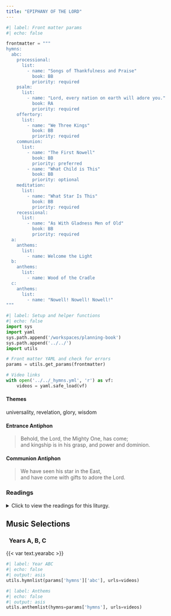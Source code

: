 ```yaml
---
title: "EPIPHANY OF THE LORD"
---
```


```python
#| label: Front matter params
#| echo: false

frontmatter = """
hymns:
  abc:
    processional:
      list:
        - name: "Songs of Thankfulness and Praise"
          book: BB
          priority: required
    psalm:
      list:
        - name: "Lord, every nation on earth will adore you."
          book: RA
          priority: required
    offertory:
      list:
        - name: "We Three Kings"
          book: BB
          priority: required
    communion:
      list:
        - name: "The First Nowell"
          book: BB
          priority: preferred
        - name: "What Child is This"
          book: BB
          priority: optional
    meditation:
      list:
        - name: "What Star Is This"
          book: BB
          priority: required
    recessional:
      list:
        - name: "As With Gladness Men of Old"
          book: BB
          priority: required
  a:
    anthems:
      list:
        - name: Welcome the Light
  b:
    anthems:
      list:
        - name: Wood of the Cradle
  c:
    anthems:
      list:
        - name: "Nowell! Nowell! Nowell!"
"""
```

```python
#| label: Setup and helper functions
#| echo: false
import sys
import yaml
sys.path.append('/workspaces/planning-book')
sys.path.append('../../')
import utils

# Front matter YAML and check for errors
params = utils.get_params(frontmatter)

# Video links
with open('../../_hymns.yml', 'r') as vf:
    videos = yaml.safe_load(vf)
```

:::  {.red}
#### **Themes**
:::

universality, revelation, glory, wisdom

:::  {.red}
#### **Entrance Antiphon**
:::

> Behold, the Lord, the Mighty One, has come;  
> and kingship is in his grasp, and power and dominion.

:::  {.red}
#### **Communion Antiphon**
:::

> We have seen his star in the East,  
> and have come with gifts to adore the Lord.

:::: {.content-visible when-format="html"}
::: {.red}
### Readings
:::

<details>
  <summary>Click to view the readings for this liturgy.</summary>

::: {.red}
### &nbsp; Years A, B, C

#### First Reading [Isaiah 60:1-6]{style="float:right" .small}
:::

Rise up in splendor, Jerusalem! Your light has come,  
the glory of the Lord shines upon you.  
See, darkness covers the earth,  
and thick clouds cover the peoples;  
but upon you the LORD shines,  
and over you appears his glory.  
Nations shall walk by your light,  
and kings by your shining radiance.  
Raise your eyes and look about;  
they all gather and come to you:  
your sons come from afar,  
and your daughters in the arms of their nurses.  

Then you shall be radiant at what you see,  
your heart shall throb and overflow,  
for the riches of the sea shall be emptied out before you,  
the wealth of nations shall be brought to you.  
Caravans of camels shall fill you,  
dromedaries from Midian and Ephah;  
all from Sheba shall come  
bearing gold and frankincense,  
and proclaiming the praises of the LORD.  

***

::: {.red}
#### Responsorial Psalm [Psalm 72:1-2, 7-8, 10-11, 12-13]{style="float:right" .small}
:::

**[℟.]{.red}** **Lord, every nation on earth will adore you.**  

O God, with your judgment endow the king,  
and with your justice, the king’s son;  
He shall govern your people with justice  
and your afflicted ones with judgment. **[℟.]{.red}**  

Justice shall flower in his days,  
and profound peace, till the moon be no more.  
May he rule from sea to sea,  
and from the River to the ends of the earth. **[℟.]{.red}**  

The kings of Tarshish and the Isles shall offer gifts;  
the kings of Arabia and Seba shall bring tribute.  
All kings shall pay him homage,  
all nations shall serve him. **[℟.]{.red}**  

For he shall rescue the poor when he cries out,  
and the afflicted when he has no one to help him.  
He shall have pity for the lowly and the poor;  
the lives of the poor he shall save. **[℟.]{.red}**  

***

::: {.red}
#### Second Reading [Ephesians 3:2-3a, 5-6]{style="float:right" .small}
:::

Brothers and sisters:  
You have heard of the stewardship of God’s grace  
that was given to me for your benefit,  
namely, that the mystery was made known to me by revelation.  
It was not made known to people in other generations  
as it has now been revealed  
to his holy apostles and prophets by the Spirit:  
that the Gentiles are coheirs, members of the same body,  
and copartners in the promise in Christ Jesus through the gospel.  

***

::: {.red}
#### Gospel Acclamation [Matthew 2:2]{style="float:right" .small}
:::

**[℟.]{.red}** **Alleluia, alleluia.**  
We saw his star at its rising  
and have come to do him homage. **[℟.]{.red}**  

***

::: {.red}
#### Gospel [Matthew 2:1-12]{style="float:right" .small}
:::

When Jesus was born in Bethlehem of Judea,  
in the days of King Herod,  
behold, magi from the east arrived in Jerusalem, saying,  
“Where is the newborn king of the Jews?  
We saw his star at its rising  
and have come to do him homage.”  
When King Herod heard this,  
he was greatly troubled,  
and all Jerusalem with him.  
Assembling all the chief priests and the scribes of the people,  
he inquired of them where the Christ was to be born.  
They said to him, “In Bethlehem of Judea,  
for thus it has been written through the prophet:  
*And you, Bethlehem, land of Judah,*  
*are by no means least among the rulers of Judah;*  
*since from you shall come a ruler,*  
*who is to shepherd my people Israel.*”  
Then Herod called the magi secretly  
and ascertained from them the time of the star’s appearance.  
He sent them to Bethlehem and said,  
“Go and search diligently for the child.  
When you have found him, bring me word,  
that I too may go and do him homage.”  
After their audience with the king they set out.  
And behold, the star that they had seen at its rising preceded them,  
until it came and stopped over the place where the child was.  
They were overjoyed at seeing the star,  
and on entering the house  
they saw the child with Mary his mother.  
They prostrated themselves and did him homage.  
Then they opened their treasures  
and offered him gifts of gold, frankincense, and myrrh.  
And having been warned in a dream not to return to Herod,   
they departed for their country by another way.  

::: {.centered}
{{< var symbols.cross >}} &nbsp; {{< var symbols.cross >}} &nbsp; {{< var symbols.cross >}}
:::

</details>
::::

::: {.red}
## Music Selections
:::

::: {.titlered}
### &nbsp; Years A, B, C
:::
{{< var text.yearabc >}}

```python
#| label: Year ABC
#| echo: false
#| output: asis
utils.hymnlist(params['hymns']['abc'], urls=videos)
```

```python
#| label: Anthems
#| echo: false
#| output: asis
utils.anthemlist(hymns=params['hymns'], urls=videos)
```
